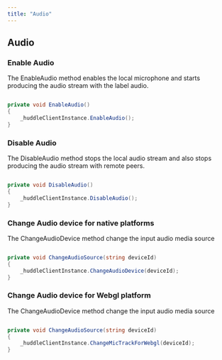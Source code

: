 ```yaml
---
title: "Audio"
---
```



## Audio

### Enable Audio

The EnableAudio method enables the local microphone and starts producing the audio stream with the label audio.

```csharp

private void EnableAudio()
{
    _huddleClientInstance.EnableAudio();
}
```

### Disable Audio

The DisableAudio method stops the local audio stream and also stops producing the audio stream with remote peers.

```csharp

private void DisableAudio()
{
    _huddleClientInstance.DisableAudio();
}

```

### Change Audio device for native platforms

The ChangeAudioDevice method change the input audio media source

```csharp

private void ChangeAudioSource(string deviceId)
{
    _huddleClientInstance.ChangeAudioDevice(deviceId);
}

```

### Change Audio device for Webgl platform

The ChangeAudioDevice method change the input audio media source

```csharp

private void ChangeAudioSource(string deviceId)
{
    _huddleClientInstance.ChangeMicTrackForWebgl(deviceId);
}

```